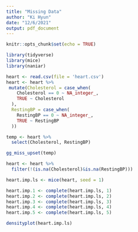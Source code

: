 ```yaml
---
title: "Missing Data"
author: "Ki Hyun"
date: "12/6/2021"
output: pdf_document
---
```


```r
knitr::opts_chunk$set(echo = TRUE)
```

```r
library(tidyverse)
library(mice)
library(naniar)
```

```r
heart <- read.csv(file = 'heart.csv')
heart <- heart %>% 
 mutate(Cholesterol = case_when(
    Cholesterol == 0 ~ NA_integer_,
    TRUE ~ Cholesterol
  ),
  RestingBP = case_when(
    RestingBP == 0 ~ NA_integer_,
    TRUE ~ RestingBP
  ))
```

```r
temp <- heart %>% 
  select(Cholesterol, RestingBP)

gg_miss_upset(temp)
```

```r
heart <- heart %>% 
  filter(!(is.na(Cholesterol)&is.na(RestingBP)))

heart.imp.ls <- mice(heart, seed = 1)

heart.imp.1 <- complete(heart.imp.ls, 1)
heart.imp.2 <- complete(heart.imp.ls, 2)
heart.imp.3 <- complete(heart.imp.ls, 3)
heart.imp.4 <- complete(heart.imp.ls, 4)
heart.imp.5 <- complete(heart.imp.ls, 5)
```

```r
densityplot(heart.imp.ls)
```